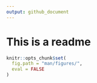 ```yaml
---
output: github_document
---
```


# This is a readme

```r
knitr::opts_chunk$set(
  fig.path = "man/figures/",
  eval = FALSE
)
```
